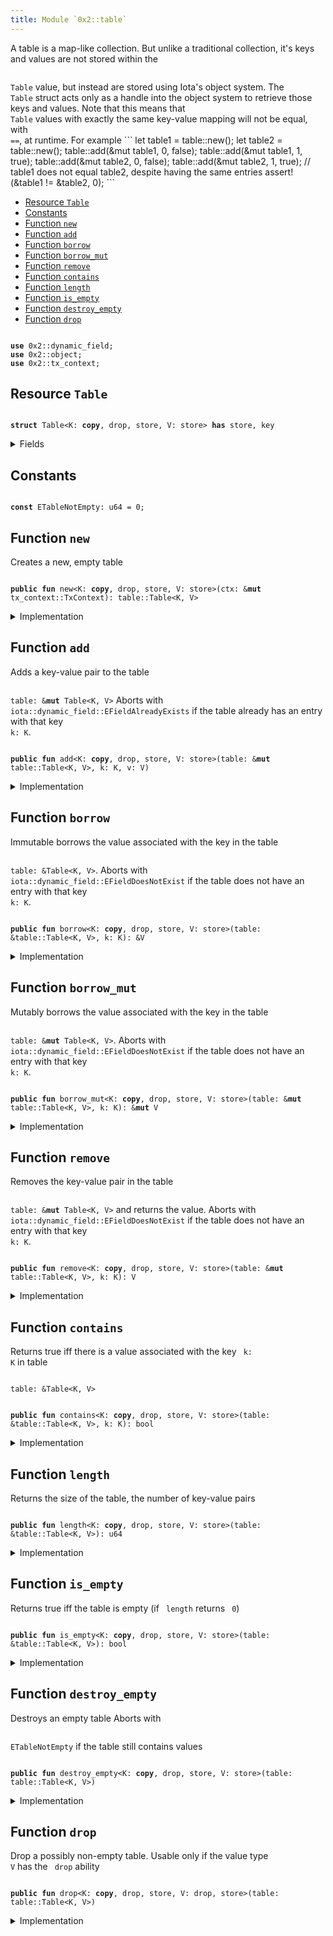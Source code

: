 ```yaml
---
title: Module `0x2::table`
---
```


A table is a map-like collection. But unlike a traditional collection, it's keys and values are
not stored within the <code>
<Link href="../iota-framework/table.md#0x2_table_Table">Table</Link></code> value, but instead are stored using Iota's object system. The
<code>
<Link href="../iota-framework/table.md#0x2_table_Table">Table</Link></code> struct acts only as a handle into the object system to retrieve those keys and values.
Note that this means that <code>
<Link href="../iota-framework/table.md#0x2_table_Table">Table</Link></code> values with exactly the same key-value mapping will not be
equal, with <code>
==</code>, at runtime. For example
```
let table1 = table::new<u64, bool>();
let table2 = table::new<u64, bool>();
table::add(&mut table1, 0, false);
table::add(&mut table1, 1, true);
table::add(&mut table2, 0, false);
table::add(&mut table2, 1, true);
// table1 does not equal table2, despite having the same entries
assert!(&table1 != &table2, 0);
```


-  [Resource `Table`](#0x2_table_Table)
-  [Constants](#@Constants_0)
-  [Function `new`](#0x2_table_new)
-  [Function `add`](#0x2_table_add)
-  [Function `borrow`](#0x2_table_borrow)
-  [Function `borrow_mut`](#0x2_table_borrow_mut)
-  [Function `remove`](#0x2_table_remove)
-  [Function `contains`](#0x2_table_contains)
-  [Function `length`](#0x2_table_length)
-  [Function `is_empty`](#0x2_table_is_empty)
-  [Function `destroy_empty`](#0x2_table_destroy_empty)
-  [Function `drop`](#0x2_table_drop)


<pre><code>
<b>use</b> <Link href="../iota-framework/dynamic_field.md#0x2_dynamic_field">0x2::dynamic_field</Link>;
<b>use</b> <Link href="../iota-framework/object.md#0x2_object">0x2::object</Link>;
<b>use</b> <Link href="../iota-framework/tx_context.md#0x2_tx_context">0x2::tx_context</Link>;
</code></pre>



<Link id="0x2_table_Table"></Link>

## Resource `Table`



<pre><code>
<b>struct</b> <Link href="../iota-framework/table.md#0x2_table_Table">Table</Link>&lt;K: <b>copy</b>, drop, store, V: store&gt; <b>has</b> store, key
</code></pre>



<details>
<summary>Fields</summary>


<dl>
<dt>
<code>
id: <Link href="../iota-framework/object.md#0x2_object_UID">object::UID</Link></code>
</dt>
<dd>
 the ID of this table
</dd>
<dt>
<code>
size: u64</code>
</dt>
<dd>
 the number of key-value pairs in the table
</dd>
</dl>


</details>

<Link id="@Constants_0"></Link>

## Constants


<Link id="0x2_table_ETableNotEmpty"></Link>



<pre><code>
<b>const</b> <Link href="../iota-framework/table.md#0x2_table_ETableNotEmpty">ETableNotEmpty</Link>: u64 = 0;
</code></pre>



<Link id="0x2_table_new"></Link>

## Function `new`

Creates a new, empty table


<pre><code>
<b>public</b> <b>fun</b> <Link href="../iota-framework/table.md#0x2_table_new">new</Link>&lt;K: <b>copy</b>, drop, store, V: store&gt;(ctx: &<b>mut</b> <Link href="../iota-framework/tx_context.md#0x2_tx_context_TxContext">tx_context::TxContext</Link>): <Link href="../iota-framework/table.md#0x2_table_Table">table::Table</Link>&lt;K, V&gt;
</code></pre>



<details>
<summary>Implementation</summary>


<pre><code>
<b>public</b> <b>fun</b> <Link href="../iota-framework/table.md#0x2_table_new">new</Link>&lt;K: <b>copy</b> + drop + store, V: store&gt;(ctx: &<b>mut</b> TxContext): <Link href="../iota-framework/table.md#0x2_table_Table">Table</Link>&lt;K, V&gt; \{
    <Link href="../iota-framework/table.md#0x2_table_Table">Table</Link> \{
        id: <Link href="../iota-framework/object.md#0x2_object_new">object::new</Link>(ctx),
        size: 0,
    }
}
</code></pre>



</details>

<Link id="0x2_table_add"></Link>

## Function `add`

Adds a key-value pair to the table <code>
<Link href="../iota-framework/table.md#0x2_table">table</Link>: &<b>mut</b> <Link href="../iota-framework/table.md#0x2_table_Table">Table</Link>&lt;K, V&gt;</code>
Aborts with <code>
iota::dynamic_field::EFieldAlreadyExists</code> if the table already has an entry with
that key <code>
k: K</code>.


<pre><code>
<b>public</b> <b>fun</b> <Link href="../iota-framework/table.md#0x2_table_add">add</Link>&lt;K: <b>copy</b>, drop, store, V: store&gt;(<Link href="../iota-framework/table.md#0x2_table">table</Link>: &<b>mut</b> <Link href="../iota-framework/table.md#0x2_table_Table">table::Table</Link>&lt;K, V&gt;, k: K, v: V)
</code></pre>



<details>
<summary>Implementation</summary>


<pre><code>
<b>public</b> <b>fun</b> <Link href="../iota-framework/table.md#0x2_table_add">add</Link>&lt;K: <b>copy</b> + drop + store, V: store&gt;(<Link href="../iota-framework/table.md#0x2_table">table</Link>: &<b>mut</b> <Link href="../iota-framework/table.md#0x2_table_Table">Table</Link>&lt;K, V&gt;, k: K, v: V) \{
    field::add(&<b>mut</b> <Link href="../iota-framework/table.md#0x2_table">table</Link>.id, k, v);
    <Link href="../iota-framework/table.md#0x2_table">table</Link>.size = <Link href="../iota-framework/table.md#0x2_table">table</Link>.size + 1;
}
</code></pre>



</details>

<Link id="0x2_table_borrow"></Link>

## Function `borrow`

Immutable borrows the value associated with the key in the table <code>
<Link href="../iota-framework/table.md#0x2_table">table</Link>: &<Link href="../iota-framework/table.md#0x2_table_Table">Table</Link>&lt;K, V&gt;</code>.
Aborts with <code>
iota::dynamic_field::EFieldDoesNotExist</code> if the table does not have an entry with
that key <code>
k: K</code>.


<pre><code>
<b>public</b> <b>fun</b> <Link href="../iota-framework/table.md#0x2_table_borrow">borrow</Link>&lt;K: <b>copy</b>, drop, store, V: store&gt;(<Link href="../iota-framework/table.md#0x2_table">table</Link>: &<Link href="../iota-framework/table.md#0x2_table_Table">table::Table</Link>&lt;K, V&gt;, k: K): &V
</code></pre>



<details>
<summary>Implementation</summary>


<pre><code>
<b>public</b> <b>fun</b> <Link href="../iota-framework/table.md#0x2_table_borrow">borrow</Link>&lt;K: <b>copy</b> + drop + store, V: store&gt;(<Link href="../iota-framework/table.md#0x2_table">table</Link>: &<Link href="../iota-framework/table.md#0x2_table_Table">Table</Link>&lt;K, V&gt;, k: K): &V \{
    field::borrow(&<Link href="../iota-framework/table.md#0x2_table">table</Link>.id, k)
}
</code></pre>



</details>

<Link id="0x2_table_borrow_mut"></Link>

## Function `borrow_mut`

Mutably borrows the value associated with the key in the table <code>
<Link href="../iota-framework/table.md#0x2_table">table</Link>: &<b>mut</b> <Link href="../iota-framework/table.md#0x2_table_Table">Table</Link>&lt;K, V&gt;</code>.
Aborts with <code>
iota::dynamic_field::EFieldDoesNotExist</code> if the table does not have an entry with
that key <code>
k: K</code>.


<pre><code>
<b>public</b> <b>fun</b> <Link href="../iota-framework/table.md#0x2_table_borrow_mut">borrow_mut</Link>&lt;K: <b>copy</b>, drop, store, V: store&gt;(<Link href="../iota-framework/table.md#0x2_table">table</Link>: &<b>mut</b> <Link href="../iota-framework/table.md#0x2_table_Table">table::Table</Link>&lt;K, V&gt;, k: K): &<b>mut</b> V
</code></pre>



<details>
<summary>Implementation</summary>


<pre><code>
<b>public</b> <b>fun</b> <Link href="../iota-framework/table.md#0x2_table_borrow_mut">borrow_mut</Link>&lt;K: <b>copy</b> + drop + store, V: store&gt;(<Link href="../iota-framework/table.md#0x2_table">table</Link>: &<b>mut</b> <Link href="../iota-framework/table.md#0x2_table_Table">Table</Link>&lt;K, V&gt;, k: K): &<b>mut</b> V \{
    field::borrow_mut(&<b>mut</b> <Link href="../iota-framework/table.md#0x2_table">table</Link>.id, k)
}
</code></pre>



</details>

<Link id="0x2_table_remove"></Link>

## Function `remove`

Removes the key-value pair in the table <code>
<Link href="../iota-framework/table.md#0x2_table">table</Link>: &<b>mut</b> <Link href="../iota-framework/table.md#0x2_table_Table">Table</Link>&lt;K, V&gt;</code> and returns the value.
Aborts with <code>
iota::dynamic_field::EFieldDoesNotExist</code> if the table does not have an entry with
that key <code>
k: K</code>.


<pre><code>
<b>public</b> <b>fun</b> <Link href="../iota-framework/table.md#0x2_table_remove">remove</Link>&lt;K: <b>copy</b>, drop, store, V: store&gt;(<Link href="../iota-framework/table.md#0x2_table">table</Link>: &<b>mut</b> <Link href="../iota-framework/table.md#0x2_table_Table">table::Table</Link>&lt;K, V&gt;, k: K): V
</code></pre>



<details>
<summary>Implementation</summary>


<pre><code>
<b>public</b> <b>fun</b> <Link href="../iota-framework/table.md#0x2_table_remove">remove</Link>&lt;K: <b>copy</b> + drop + store, V: store&gt;(<Link href="../iota-framework/table.md#0x2_table">table</Link>: &<b>mut</b> <Link href="../iota-framework/table.md#0x2_table_Table">Table</Link>&lt;K, V&gt;, k: K): V \{
    <b>let</b> v = field::remove(&<b>mut</b> <Link href="../iota-framework/table.md#0x2_table">table</Link>.id, k);
    <Link href="../iota-framework/table.md#0x2_table">table</Link>.size = <Link href="../iota-framework/table.md#0x2_table">table</Link>.size - 1;
    v
}
</code></pre>



</details>

<Link id="0x2_table_contains"></Link>

## Function `contains`

Returns true iff there is a value associated with the key <code>
k: K</code> in table <code>
<Link href="../iota-framework/table.md#0x2_table">table</Link>: &<Link href="../iota-framework/table.md#0x2_table_Table">Table</Link>&lt;K, V&gt;</code>


<pre><code>
<b>public</b> <b>fun</b> <Link href="../iota-framework/table.md#0x2_table_contains">contains</Link>&lt;K: <b>copy</b>, drop, store, V: store&gt;(<Link href="../iota-framework/table.md#0x2_table">table</Link>: &<Link href="../iota-framework/table.md#0x2_table_Table">table::Table</Link>&lt;K, V&gt;, k: K): bool
</code></pre>



<details>
<summary>Implementation</summary>


<pre><code>
<b>public</b> <b>fun</b> <Link href="../iota-framework/table.md#0x2_table_contains">contains</Link>&lt;K: <b>copy</b> + drop + store, V: store&gt;(<Link href="../iota-framework/table.md#0x2_table">table</Link>: &<Link href="../iota-framework/table.md#0x2_table_Table">Table</Link>&lt;K, V&gt;, k: K): bool \{
    field::exists_with_type&lt;K, V&gt;(&<Link href="../iota-framework/table.md#0x2_table">table</Link>.id, k)
}
</code></pre>



</details>

<Link id="0x2_table_length"></Link>

## Function `length`

Returns the size of the table, the number of key-value pairs


<pre><code>
<b>public</b> <b>fun</b> <Link href="../iota-framework/table.md#0x2_table_length">length</Link>&lt;K: <b>copy</b>, drop, store, V: store&gt;(<Link href="../iota-framework/table.md#0x2_table">table</Link>: &<Link href="../iota-framework/table.md#0x2_table_Table">table::Table</Link>&lt;K, V&gt;): u64
</code></pre>



<details>
<summary>Implementation</summary>


<pre><code>
<b>public</b> <b>fun</b> <Link href="../iota-framework/table.md#0x2_table_length">length</Link>&lt;K: <b>copy</b> + drop + store, V: store&gt;(<Link href="../iota-framework/table.md#0x2_table">table</Link>: &<Link href="../iota-framework/table.md#0x2_table_Table">Table</Link>&lt;K, V&gt;): u64 \{
    <Link href="../iota-framework/table.md#0x2_table">table</Link>.size
}
</code></pre>



</details>

<Link id="0x2_table_is_empty"></Link>

## Function `is_empty`

Returns true iff the table is empty (if <code>
length</code> returns <code>
0</code>)


<pre><code>
<b>public</b> <b>fun</b> <Link href="../iota-framework/table.md#0x2_table_is_empty">is_empty</Link>&lt;K: <b>copy</b>, drop, store, V: store&gt;(<Link href="../iota-framework/table.md#0x2_table">table</Link>: &<Link href="../iota-framework/table.md#0x2_table_Table">table::Table</Link>&lt;K, V&gt;): bool
</code></pre>



<details>
<summary>Implementation</summary>


<pre><code>
<b>public</b> <b>fun</b> <Link href="../iota-framework/table.md#0x2_table_is_empty">is_empty</Link>&lt;K: <b>copy</b> + drop + store, V: store&gt;(<Link href="../iota-framework/table.md#0x2_table">table</Link>: &<Link href="../iota-framework/table.md#0x2_table_Table">Table</Link>&lt;K, V&gt;): bool \{
    <Link href="../iota-framework/table.md#0x2_table">table</Link>.size == 0
}
</code></pre>



</details>

<Link id="0x2_table_destroy_empty"></Link>

## Function `destroy_empty`

Destroys an empty table
Aborts with <code>
<Link href="../iota-framework/table.md#0x2_table_ETableNotEmpty">ETableNotEmpty</Link></code> if the table still contains values


<pre><code>
<b>public</b> <b>fun</b> <Link href="../iota-framework/table.md#0x2_table_destroy_empty">destroy_empty</Link>&lt;K: <b>copy</b>, drop, store, V: store&gt;(<Link href="../iota-framework/table.md#0x2_table">table</Link>: <Link href="../iota-framework/table.md#0x2_table_Table">table::Table</Link>&lt;K, V&gt;)
</code></pre>



<details>
<summary>Implementation</summary>


<pre><code>
<b>public</b> <b>fun</b> <Link href="../iota-framework/table.md#0x2_table_destroy_empty">destroy_empty</Link>&lt;K: <b>copy</b> + drop + store, V: store&gt;(<Link href="../iota-framework/table.md#0x2_table">table</Link>: <Link href="../iota-framework/table.md#0x2_table_Table">Table</Link>&lt;K, V&gt;) \{
    <b>let</b> <Link href="../iota-framework/table.md#0x2_table_Table">Table</Link> \{ id, size } = <Link href="../iota-framework/table.md#0x2_table">table</Link>;
    <b>assert</b>!(size == 0, <Link href="../iota-framework/table.md#0x2_table_ETableNotEmpty">ETableNotEmpty</Link>);
    id.delete()
}
</code></pre>



</details>

<Link id="0x2_table_drop"></Link>

## Function `drop`

Drop a possibly non-empty table.
Usable only if the value type <code>
V</code> has the <code>
drop</code> ability


<pre><code>
<b>public</b> <b>fun</b> <Link href="../iota-framework/table.md#0x2_table_drop">drop</Link>&lt;K: <b>copy</b>, drop, store, V: drop, store&gt;(<Link href="../iota-framework/table.md#0x2_table">table</Link>: <Link href="../iota-framework/table.md#0x2_table_Table">table::Table</Link>&lt;K, V&gt;)
</code></pre>



<details>
<summary>Implementation</summary>


<pre><code>
<b>public</b> <b>fun</b> <Link href="../iota-framework/table.md#0x2_table_drop">drop</Link>&lt;K: <b>copy</b> + drop + store, V: drop + store&gt;(<Link href="../iota-framework/table.md#0x2_table">table</Link>: <Link href="../iota-framework/table.md#0x2_table_Table">Table</Link>&lt;K, V&gt;) \{
    <b>let</b> <Link href="../iota-framework/table.md#0x2_table_Table">Table</Link> \{ id, size: _ } = <Link href="../iota-framework/table.md#0x2_table">table</Link>;
    id.delete()
}
</code></pre>



</details>
